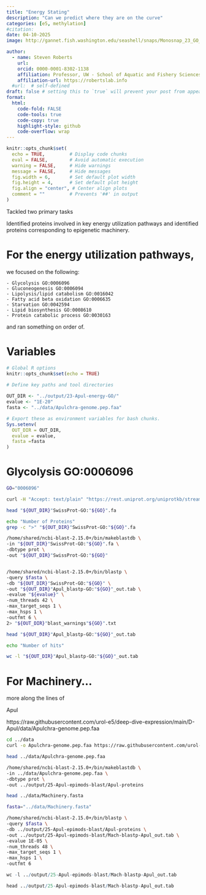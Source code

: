 ```yaml
---
title: "Energy Stating"
description: "Can we predict where they are on the curve"
categories: [e5, methylation]
#citation: 
date: 04-10-2025
image: http://gannet.fish.washington.edu/seashell/snaps/Monosnap_23_GO_Annoations_2025-04-10_12-36-18.png # finding a good image

author:
  - name: Steven Roberts
    url: 
    orcid: 0000-0001-8302-1138
    affiliation: Professor, UW - School of Aquatic and Fishery Sciences
    affiliation-url: https://robertslab.info
  #url:  # self-defined
draft: false # setting this to `true` will prevent your post from appearing on your listing page until you're ready!
format:
  html:
    code-fold: FALSE
    code-tools: true
    code-copy: true
    highlight-style: github
    code-overflow: wrap
---
```


```r
knitr::opts_chunk$set(
  echo = TRUE,         # Display code chunks
  eval = FALSE,        # Avoid automatic execution
  warning = FALSE,     # Hide warnings
  message = FALSE,     # Hide messages
  fig.width = 6,       # Set default plot width
  fig.height = 4,      # Set default plot height
  fig.align = "center", # Center align plots
  comment = ""         # Prevents '##' in output
)
```

Tackled two primary tasks

Identified proteins involved in key energy utilization pathways and identified proteins corresponding to epigenetic machinery.

# For the energy utilization pathways, 
we focused on the following:

```
- Glycolysis GO:0006096
- Gluconeogenesis GO:0006094
- Lipolysis/lipid catabolism GO:0016042
- Fatty acid beta oxidation GO:0006635
- Starvation GO:0042594
- Lipid biosynthesis GO:0008610
- Protein catabolic process GO:0030163
```

and ran something on order of.

# Variables

```r
# Global R options
knitr::opts_chunk$set(echo = TRUE)

# Define key paths and tool directories
 
OUT_DIR <- "../output/23-Apul-energy-GO/"
evalue <- "1E-20"
fasta <- "../data/Apulchra-genome.pep.faa"

# Export these as environment variables for bash chunks.
Sys.setenv(
  OUT_DIR = OUT_DIR,
  evalue = evalue,
  fasta =fasta
)
```


# Glycolysis GO:0006096

```bash
GO="0006096"

curl -H "Accept: text/plain" "https://rest.uniprot.org/uniprotkb/stream?format=fasta&query=%28%28go%3A"${GO}"%29%29+AND+%28reviewed%3Atrue%29" -o "${OUT_DIR}"SwissProt-GO:"${GO}".fa

head "${OUT_DIR}"SwissProt-GO:"${GO}".fa

echo "Number of Proteins"
grep -c ">" "${OUT_DIR}"SwissProt-GO:"${GO}".fa

/home/shared/ncbi-blast-2.15.0+/bin/makeblastdb \
-in "${OUT_DIR}"SwissProt-GO:"${GO}".fa \
-dbtype prot \
-out "${OUT_DIR}"SwissProt-GO:"${GO}"


/home/shared/ncbi-blast-2.15.0+/bin/blastp \
-query $fasta \
-db "${OUT_DIR}"SwissProt-GO:"${GO}" \
-out "${OUT_DIR}"Apul_blastp-GO:"${GO}"_out.tab \
-evalue "${evalue}" \
-num_threads 42 \
-max_target_seqs 1 \
-max_hsps 1 \
-outfmt 6 \
2> "${OUT_DIR}"blast_warnings"${GO}".txt

head "${OUT_DIR}"Apul_blastp-GO:"${GO}"_out.tab

echo "Number of hits"

wc -l "${OUT_DIR}"Apul_blastp-GO:"${GO}"_out.tab
```

# For Machinery...

more along the lines of 

Apul 

https://raw.githubusercontent.com/urol-e5/deep-dive-expression/main/D-Apul/data/Apulchra-genome.pep.faa



```bash
cd ../data
curl -o Apulchra-genome.pep.faa https://raw.githubusercontent.com/urol-e5/deep-dive-expression/main/D-Apul/data/Apulchra-genome.pep.faa

```


```bash
head ../data/Apulchra-genome.pep.faa
```


```bash

/home/shared/ncbi-blast-2.15.0+/bin/makeblastdb \
-in ../data/Apulchra-genome.pep.faa \
-dbtype prot \
-out ../output/25-Apul-epimods-blast/Apul-proteins
```

```bash
head ../data/Machinery.fasta
```


```bash
fasta="../data/Machinery.fasta"

/home/shared/ncbi-blast-2.15.0+/bin/blastp \
-query $fasta \
-db ../output/25-Apul-epimods-blast/Apul-proteins \
-out ../output/25-Apul-epimods-blast/Mach-blastp-Apul_out.tab \
-evalue 1E-05 \
-num_threads 48 \
-max_target_seqs 1 \
-max_hsps 1 \
-outfmt 6
```

```r
wc -l ../output/25-Apul-epimods-blast/Mach-blastp-Apul_out.tab
```

```r
head ../output/25-Apul-epimods-blast/Mach-blastp-Apul_out.tab
```


